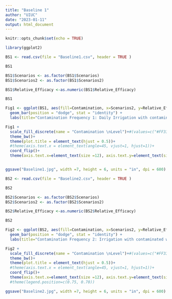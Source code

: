 ```yaml
---
title: "Baseline 1"
author: "UIUC"
date: "2023-01-11"
output: html_document
---
```


```r
knitr::opts_chunk$set(echo = TRUE)
```

```r

library(ggplot2)

BS1 <- read.csv(file = "Baseline1.csv", header = TRUE )

BS1

BS1$Scenarios <- as.factor(BS1$Scenarios)
BS1$Scenarios2 <- as.factor(BS1$Scenarios2)

BS1$Relative_Efficacy <-as.numeric(BS1$Relative_Efficacy)

BS1

Fig1 <- ggplot(BS1, aes(fill=Contamination, x=Scenarios2, y=Relative_Efficacy)) + 
  geom_bar(position = "dodge", stat = "identity") + 
  labs(title="Contamination Frequency 1: Daily Irrigation with contaminated water", y="Relative Efficacy: Endpoint Oocyst", x="Sampling Scenario")

Fig1 + 
  scale_fill_discrete(name = "Contamination \nLevel")+#(values=c("#FF3366","#99CCFF")) +
  theme_bw()+
  theme(plot.title = element_text(hjust = 0.5))+
  #theme(axis.text.x = element_text(angle=45, vjust=1, hjust=1))+
  coord_flip()+
  theme(axis.text.x=element_text(size =12), axis.text.y=element_text(size =12),axis.title = element_text(size = 12))


ggsave("Baseline1.jpg", width =7, height = 6, units = "in", dpi = 600)


```

```r

BS2 <- read.csv(file = "Baseline2.csv", header = TRUE )

BS2

BS2$Scenarios <- as.factor(BS2$Scenarios)
BS2$Scenarios2 <- as.factor(BS2$Scenarios2)

BS2$Relative_Efficacy <-as.numeric(BS2$Relative_Efficacy)

BS2

Fig2 <- ggplot(BS2, aes(fill=Contamination, x=Scenarios2, y=Relative_Efficacy)) + 
  geom_bar(position = "dodge", stat = "identity") + 
  labs(title="Contamination Frequency 2: Irrigation with contaminated water\n  once per season (random)", y="Relative Efficacy: Endpoint Oocyst", x="Sampling Scenario")

Fig2 + 
  scale_fill_discrete(name = "Contamination \nLevel")+#(values=c("#FF3366","#99CCFF")) +
  theme_bw()+
  theme(plot.title = element_text(hjust = 0.5))+
  #theme(axis.text.x = element_text(angle=45, vjust=1, hjust=1))+
  coord_flip()+
  theme(axis.text.x=element_text(size =12), axis.text.y=element_text(size =12),axis.title = element_text(size = 12))
  #theme(legend.position=c(0.75, 0.70))

ggsave("Baseline2.jpg", width =7, height = 6, units = "in", dpi = 600)




```


